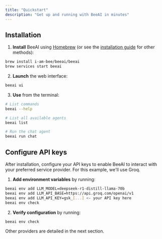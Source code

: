 ```yaml
---
title: "Quickstart"
description: "Get up and running with BeeAI in minutes"
---
```


## Installation

1. **Install** BeeAI using [Homebrew](https://brew.sh/) (or see the [installation guide](https://docs.beeai.dev/get-started/installation) for other methods):

```sh
brew install i-am-bee/beeai/beeai
brew services start beeai
```

2. **Launch** the web interface:

```sh
beeai ui
```

3. **Use** from the terminal:

```sh
# List commands
beeai --help

# List all available agents
beeai list

# Run the chat agent
beeai run chat
```

## Configure API keys

After installation, configure your API keys to enable BeeAI to interact with your preferred service provider. For this example, we'll use Groq.

1. **Add environment variables** by running:

```bash
beeai env add LLM_MODEL=deepseek-r1-distill-llama-70b
beeai env add LLM_API_BASE=https://api.groq.com/openai/v1
beeai env add LLM_API_KEY=gsk_[...] <- your API key here
beeai env check
```

2. **Verify configuration** by running:

```bash
beeai env check
```

<Tip>
  Other providers are detailed in the next section.
</Tip>